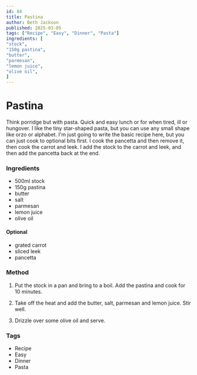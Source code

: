 ```yaml
---
id: 84
title: Pastina
author: Beth Jackson
published: 2025-03-05
tags: ["Recipe", "Easy", "Dinner", "Pasta"]
ingredients: [
"stock",
"150g pastina",
"butter",
"parmesan",
"lemon juice",
"olive oil",
]
---
```


# Pastina

<BlogTextWrapper>

Think porridge but with pasta. Quick and easy lunch or for when tired, ill or hungover. I like the tiny star-shaped pasta, but you can use any small shape like orzo or alphabet. I'm just going to write the basic recipe here, but you can just cook to optional bits first. I cook the pancetta and then remove it, then cook the carrot and leek. I add the stock to the carrot and leek, and then add the pancetta back at the end.

</BlogTextWrapper>

<BlogTextWrapper>

### Ingredients

- 500ml stock
- 150g pastina
- butter
- salt
- parmesan
- lemon juice
- olive oil

#### Optional

- grated carrot
- sliced leek
- pancetta

</BlogTextWrapper>

<BlogTextWrapper>

### Method

1. Put the stock in a pan and bring to a boil. Add the pastina and cook for 10 minutes.

2. Take off the heat and add the butter, salt, parmesan and lemon juice. Stir well.

3. Drizzle over some olive oil and serve.

</BlogTextWrapper>

<BlogTextWrapper>

### Tags

- Recipe
- Easy
- Dinner
- Pasta

</BlogTextWrapper>
